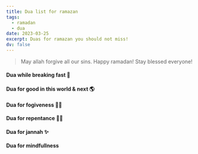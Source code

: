 ```yaml
---
title: Dua list for ramazan
tags:
  - ramadan
  - dua
date: 2023-03-25
excerpt: Duas for ramazan you should not miss!
dv: false
---
```


> May allah forgive all our sins. Happy ramadan! Stay blessed everyone!

#### Dua while breaking fast 🥛

<Dua
  dua="ذهب الظمأ وابتلت العروق وثبت الأجر إن شاء الله"
  meaning="Gone is the thirst. Moist are the veins. And, God willing, established is the reward."
/>

#### Dua for good in this world & next 🌎

<Dua
  dua="رَبَّنَا آتِنَا فِي الدُّنْيَا حَسَنَةً وَفِي الْآخِرَةِ حَسَنَةً وَقِنَا عَذَابَ النَّارِ"
  meaning="Our Lord! Give us good in the world and good in the Hereafter, and save us from the torment of the Fire of Hell (Surat Al-Baqarah, 2:201)."
/>

#### Dua for fogiveness 👐🏽

<Dua
  dua="رَبِّ اجْعَلْنِي مُقِيمَ الصَّلاَةِ وَمِن ذُرِّيَّتِي رَبَّنَا وَتَقَبَّلْ دُعَاءِ رَبَّنَا اغْفِرْ لِي وَلِوَالِدَيَّ وَلِلْمُؤْمِنِينَ يَوْمَ يَقُومُ الْحِسَابُ"
  meaning="My Lord, make me an establisher of prayer, and from my descendants. Our Lord, and accept my supplication. Our Lord, forgive me and my parents and the believers the Day the account is established. [Quran; 14:40-41]."
/>

#### Dua for repentance 👐🏽

<Dua
  dua="اللَّهُمَّ اغْفِرْ لِي ذَنْبِي كُلَّهُ دِقَّهُ وَجِلَّهُ وَأَوَّلَهُ وَآخِرَهُ وَعَلاَنِيَتَهُ وَسِرَّهُ"
  meaning="O Lord, forgive me all my sins, small and great, first and last, open and secret. [Hadith; Muslim 483]"
/>

#### Dua for jannah ✨

<Dua
  dua="رَبِّ ابْنِ لِي عِندَكَ بَيْتًا فِي الْجَنَّة"
  meaning="My Lord, build for me near You a house in Paradise… [Quran; 66:11]"
/>

#### Dua for mindfullness

<Dua
  dua="رَبِّ أَعِنِّي عَلَى ذِكْرِكَ وَشُكْرِكَ وَحُسْنِ عِبَادَتِكَ"
  meaning="My Lord, help me to remember You, give thanks to You and worship You well. [Hadith; Nasa’i 1303]"
/>
